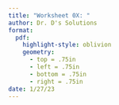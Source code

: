 ```yaml
---
title: "Worksheet 0X: "
author: Dr. D's Solutions
format:
  pdf:
    highlight-style: oblivion
    geometry:
      - top = .75in
      - left = .75in
      - bottom = .75in
      - right = .75in
date: 1/27/23
---
```



